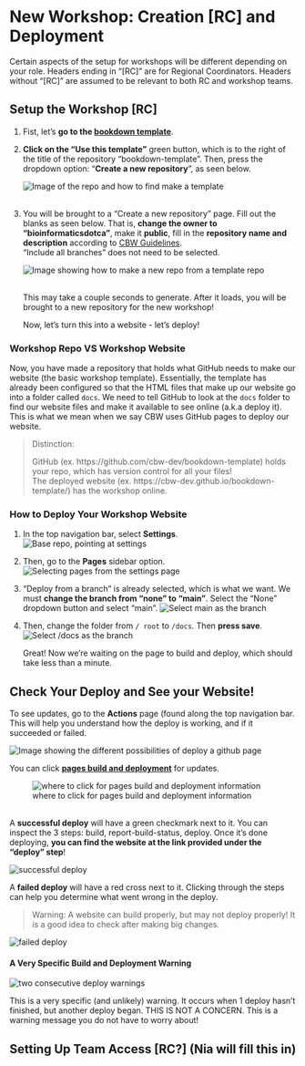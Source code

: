 # **New Workshop**: Creation [RC] and Deployment {#new-workshop-create-deploy}

Certain aspects of the setup for workshops will be different depending on your role. Headers ending in "[RC]" are for Regional Coordinators. Headers without "[RC]" are assumed to be relevant to both RC and workshop teams.

## Setup the Workshop [RC] {#rc-workshop-setup}

1. Fist, let's **go to the <a href="https://github.com/cbw-dev/bookdown-template" target="_blank">bookdown template</a>**.

2. **Click on the "Use this template"** green button, which is to the right of the title of the repository "bookdown-template". Then, press the dropdown option: "**Create a new repository**", as seen below.

    ![Image of the repo and how to find make a template](img/template/make-a-template.png)\
    <br> <!-- enforces a space after the image -->

<!-- MUST ADD A LINK TO THE CBW GUIDELINES FOR NAMING -->

3. You will be brought to a "Create a new repository" page. Fill out the blanks as seen below. That is, **change the owner to "bioinformaticsdotca"**, make it **public**, fill in the **repository name and description** according to [CBW Guidelines](). <br>"Include all branches" does not need to be selected.
    
    ![Image showing how to make a new repo from a template repo](img/template/make-new-repo.png)\
    <br>

    This may take a couple seconds to generate. After it loads, you will be brought to a new repository for the new workshop!
    
    Now, let's turn this into a website - let's deploy!

### Workshop Repo VS Workshop Website {#workshop-vs-repo}

Now, you have made a repository that holds what GitHub needs to make our website (the basic workshop template). Essentially, the template has already been configured so that the HTML files that make up our website go into a folder called `docs`. We need to tell GitHub to look at the `docs` folder to find our website files and make it available to see online (a.k.a deploy it). This is what we mean when we say CBW uses GitHub pages to deploy our website.

> Distinction:
>
> GitHub (ex. https://github.com/cbw-dev/bookdown-template) holds your repo, which has version control for all your files! <br> The deployed website (ex. https://cbw-dev.github.io/bookdown-template/) has the workshop online.

### How to Deploy Your Workshop Website {#deploy-website}

1. In the top navigation bar, select **Settings**.
![Base repo, pointing at settings](img/git-instruct/github-settings.png)

2. Then, go to the **Pages** sidebar option.
![Selecting pages from the settings page](img/git-instruct/github-select-pages.png)

3. "Deploy from a branch" is already selected, which is what we want. We must **change the branch from "none" to "main"**. Select the "None" dropdown button and select "main".
![Select main as the branch](img/git-instruct/github-deploy-main.png)\

4. Then, change the folder from `/ root` to `/docs`. Then **press save**.
![Select /docs as the branch](img/git-instruct/github-deploy-docs.png)\
    
    Great! Now we're waiting on the page to build and deploy, which should take less than a minute.
  
## Check Your Deploy and See your Website! {#check-deploy}
        
To see updates, go to the **Actions** page (found along the top navigation bar. This will help you understand how the deploy is working, and if it succeeded or failed.

![Image showing the different possibilities of deploy a github page](img/git-instruct/github-pages-actions-explained.png)\

You can click <u>**pages build and deployment**</u> for updates.

![where to click for pages build and deployment information](img/git-instruct/pages-build-and-deployment.png)

<br>
A **successful deploy** will have a green checkmark next to it. You can inspect the 3 steps: build, report-build-status, deploy. Once it's done deploying, **you can find the website at the link provided under the "deploy" step**!

![successful deploy](img/git-instruct/successful-deploy.png)\

A **failed deploy** will have a red cross next to it. Clicking through the steps can help you determine what went wrong in the deploy.

> Warning: A website can build properly, but may not deploy properly! It is a good idea to check after making big changes.

![failed deploy](img/git-instruct/failed-deploy.png)\

#### A Very Specific Build and Deployment Warning {-}

![two consecutive deploy warnings](img/git-instruct/exclamation-point-deploy-warning.png)\

This is a very specific (and unlikely) warning. It occurs when 1 deploy hasn't finished, but another deploy began. THIS IS NOT A CONCERN. This is a warning message you do not have to worry about!

## Setting Up Team Access [RC?] (Nia will fill this in)

